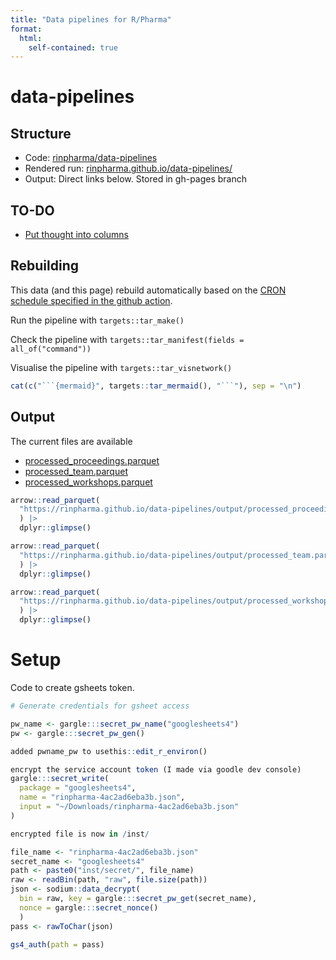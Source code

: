 ```yaml
---
title: "Data pipelines for R/Pharma"
format: 
  html:
    self-contained: true
---
```



# data-pipelines

## Structure

* Code: [rinpharma/data-pipelines](https://github.com/rinpharma/data-pipelines)
* Rendered run: [rinpharma.github.io/data-pipelines/](https://rinpharma.github.io/data-pipelines/)
* Output: Direct links below. Stored in gh-pages branch

## TO-DO

* [Put thought into columns](https://github.com/rinpharma/data-pipelines/issues/1)

## Rebuilding

This data (and this page) rebuild automatically based on the [CRON schedule specified in the github action](https://github.com/rinpharma/data-pipelines/blob/main/.github/workflows/pipeline.yml#L5).

Run the pipeline with `targets::tar_make()`

Check the pipeline with `targets::tar_manifest(fields = all_of("command"))`

Visualise the pipeline with `targets::tar_visnetwork()`

```r
cat(c("```{mermaid}", targets::tar_mermaid(), "```"), sep = "\n")
```

## Output

The current files are available

* [processed_proceedings.parquet](output/processed_proceedings.parquet)
* [processed_team.parquet](output/processed_team.parquet)
* [processed_workshops.parquet](output/processed_workshops.parquet)

```r
arrow::read_parquet(
  "https://rinpharma.github.io/data-pipelines/output/processed_proceedings.parquet"
  ) |>
  dplyr::glimpse()
```

```r
arrow::read_parquet(
  "https://rinpharma.github.io/data-pipelines/output/processed_team.parquet"
  ) |>
  dplyr::glimpse()
```

```r
arrow::read_parquet(
  "https://rinpharma.github.io/data-pipelines/output/processed_workshops.parquet"
  ) |>
  dplyr::glimpse()
```

# Setup

Code to create gsheets token.

```r
# Generate credentials for gsheet access

pw_name <- gargle:::secret_pw_name("googlesheets4")
pw <- gargle:::secret_pw_gen()

added pwname_pw to usethis::edit_r_environ()

encrypt the service account token (I made via goodle dev console)
gargle:::secret_write(
  package = "googlesheets4",
  name = "rinpharma-4ac2ad6eba3b.json",
  input = "~/Downloads/rinpharma-4ac2ad6eba3b.json"
)

encrypted file is now in /inst/

file_name <- "rinpharma-4ac2ad6eba3b.json"
secret_name <- "googlesheets4"
path <- paste0("inst/secret/", file_name)
raw <- readBin(path, "raw", file.size(path))
json <- sodium::data_decrypt(
  bin = raw, key = gargle:::secret_pw_get(secret_name), 
  nonce = gargle:::secret_nonce()
  )
pass <- rawToChar(json)

gs4_auth(path = pass)
```
